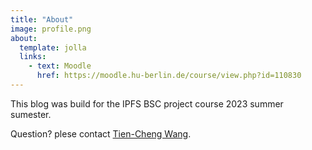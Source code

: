 ```yaml
---
title: "About"
image: profile.png
about:
  template: jolla
  links:
    - text: Moodle
      href: https://moodle.hu-berlin.de/course/view.php?id=110830
---
```


This blog was build for the IPFS BSC project course 2023 summer sumester.

Question? plese contact [Tien-Cheng Wang](wangtien@student.hu-berlin.de).


<script src="https://giscus.app/client.js"
        data-repo="Illustratien/BSC_project_IPFS2023"
        data-repo-id="R_kgDOJXRJ5Q"
        data-category="[ENTER CATEGORY NAME HERE]"
        data-category-id="[ENTER CATEGORY ID HERE]"
        data-mapping="pathname"
        data-strict="0"
        data-reactions-enabled="1"
        data-emit-metadata="0"
        data-input-position="bottom"
        data-theme="preferred_color_scheme"
        data-lang="en"
        crossorigin="anonymous"
        async>
</script>